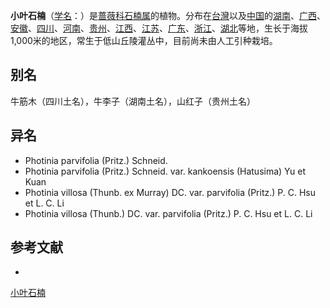 {{Speciesbox
| name = 小叶石楠
| status = 
| status_system = 
| image =
| genus = Photinia
| species = parvifolia
| authority = (Pritz.) Schneid.
| subdivision_ranks =[[变种|变种]]
| subdivision =
* 小叶石楠 ''P. p.'' var. ''parvifolia''
* [[小叶石楠台湾|小叶石楠台湾]] ''P. p.'' var. ''kankoensis''
}}

'''小叶石楠'''（[[学名|学名]]：{{lang|la|''Photinia parvifolia''}}）是[[蔷薇科|蔷薇科]][[石楠属|石楠属]]的植物。分布在[[台灣|台灣]]以及[[中国|中国]]的[[湖南|湖南]]、[[广西|广西]]、[[安徽|安徽]]、[[四川|四川]]、[[河南|河南]]、[[贵州|贵州]]、[[江西|江西]]、[[江苏|江苏]]、[[广东|广东]]、[[浙江|浙江]]、[[湖北|湖北]]等地，生长于海拔1,000米的地区，常生于低山丘陵灌丛中，目前尚未由人工引种栽培。

== 别名 ==
牛筋木（四川土名），牛李子（湖南土名），山红子（贵州土名）

== 异名 ==
* Photinia parvifolia (Pritz.) Schneid.
* Photinia parvifolia (Pritz.) Schneid. var. kankoensis (Hatusima) Yu et Kuan
* Photinia villosa (Thunb. ex Murray) DC. var. parvifolia (Pritz.) P. C. Hsu et L. C. Li
* Photinia villosa (Thunb.) DC. var. parvifolia (Pritz.) P. C. Hsu et L. C. Li

== 参考文献 ==
<div class="references-small">
* {{cite web| url =http://www.bioinfo.cn/db05/KmzwSpecies.php?action=view&id=19122| title =小叶石楠（原变种）| work =《中国高等植物数据库全库》| publisher =中国科学院微生物研究所| author =昆明植物研究所| accessdate =2009-02-25| deadurl =yes| archiveurl =https://web.archive.org/web/20160305040305/http://www.bioinfo.cn/db05/KmzwSpecies.php?action=view&id=19122| archivedate =2016-03-05}}
</div>
{{Taxonbar|from=Q10958238}}

[[Category:石楠属|小叶石楠]]


{{植物小作品}}